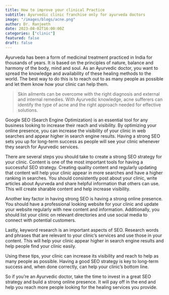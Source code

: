```yaml
---
title: How to improve your clinical Practice
subtitle: Ayurvedic clinic franchise only for ayurveda doctors
image: "/images/blogs/acne.png"
author: Dr. Ranjeeth
date: 2023-08-02T16:00:00Z
categories: ["clinic"]
featured: false
draft: false
---
```


Ayurveda has been a form of medicinal treatment practiced in India for thousands of years. It is based on the principles of nature, balance and harmony of the body, mind and soul. As an Ayurvedic doctor, you want to spread the knowledge and availability of these healing methods to the world. The best way to do this is to reach out to as many people as possible and let them know how your clinic can help them.
<Blockquote name="Dr. Ranjeeth">
 Skin ailments can be overcome with the right diagnosis and external and internal remedies. With Ayurvedic knowledge, acne sufferers can identify the type of acne and the right approach needed for effective solutions.
</Blockquote>

Google SEO (Search Engine Optimization) is an essential tool for any business looking to increase their reach and visibility. By optimizing your online presence, you can increase the visibility of your clinic in web searches and appear higher in search engine results. Having a strong SEO sets you up for long-term success as people will see your clinic whenever they search for Ayurvedic services.

There are several steps you should take to create a strong SEO strategy for your clinic. Content is one of the most important tools for having a successful SEO strategy. Creating quality content and regularly updating that content will help your clinic appear in more searches and have a higher ranking in searches. You should consistently post about your clinic, write articles about Ayurveda and share helpful information that others can use. This will create sharable content and help increase visibility.

Another key factor in having strong SEO is having a strong online presence. You should have a professional looking website for your clinic and update your website regularly with new content and information. Additionally, you should list your clinic on relevant directories and use social media to connect with potential customers.

Lastly, keyword research is an important aspects of SEO. Research words and phrases that are relevant to your clinic’s services and use those in your content. This will help your clinic appear higher in search engine results and help people find your clinic easily.

Using these tips, your clinic can increase its visibility and reach to help as many people as possible. Having a good SEO strategy is key to long-term success and, when done correctly, can help your clinic’s bottom line.

So if you’re an Ayurvedic doctor, take the time to invest in a great SEO strategy and build a strong online presence. It will pay off in the end and help you reach more people looking for the healing services you provide.



